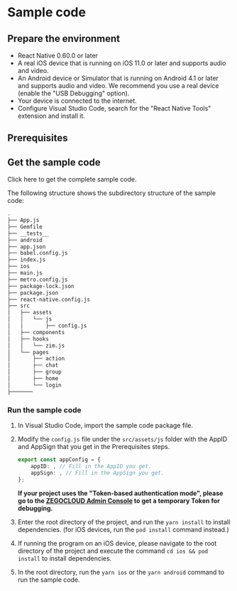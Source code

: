 
# Sample code

<Content2 />

## Prepare the environment

- React Native 0.60.0 or later
- A real iOS device that is running on iOS 11.0 or later and supports audio and video.
-  An Android device or Simulator that is running on Android 4.1 or later and supports audio and video. We recommend you use a real device (enable the "USB Debugging" option).
- Your device is connected to the internet.
- Configure Visual Studio Code, search for the "React Native Tools" extension and install it.

## Prerequisites

<Content />
<Content1 />

## Get the sample code

<Card title="Sample Code" href="https://storage.zego.im/zim/example/react-native/ZIMReactNativeExample.zip" target="_blank">Click here to get the complete sample code.</Card>

The following structure shows the subdirectory structure of the sample code:

```bash
.
├── App.js
├── Gemfile
├── __tests__
├── android
├── app.json
├── babel.config.js
├── index.js
├── ios
├── main.js
├── metro.config.js
├── package-lock.json
├── package.json
├── react-native.config.js
├── src
│   ├── assets
│   │   └── js
│   │       ├── config.js
│   ├── components
│   ├── hooks
│   │   └── zim.js
│   └── pages
│       ├── action
│       ├── chat
│       ├── group
│       ├── home
│       └── login
├───────
```

### Run the sample code

1. In Visual Studio Code, import the sample code package file.

2. Modify the `config.js` file under the `src/assets/js` folder with the AppID and AppSign that you get in the Prerequisites steps. 

    ```typescript
    export const appConfig = {
        appID: , // Fill in the AppID you get. 
        appSign: , // Fill in the AppSign you get. 
    }; 
    ```
    
    **If your project uses the "Token-based authentication mode", please go to the [ZEGOCLOUD Admin Console](https://console.zegocloud.com/) to get a temporary Token for debugging.**

3. Enter the root directory of the project, and run the `yarn install` to install dependencies. (for iOS devices, run the `pod install` command instead.)

4. If running the program on an iOS device, please navigate to the root directory of the project and execute the command `cd ios && pod install` to install dependencies.

5. In the root directory, run the `yarn ios` or the `yarn android` command to run the sample code.
